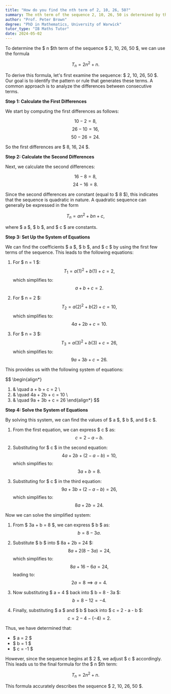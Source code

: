 ```yaml
---
title: "How do you find the nth term of 2, 10, 26, 50?"
summary: The nth term of the sequence 2, 10, 26, 50 is determined by the formula $ T_n = 2n^2 + n $.
author: "Prof. Peter Brown"
degree: "PhD in Mathematics, University of Warwick"
tutor_type: "IB Maths Tutor"
date: 2024-05-02
---
```


To determine the $ n $th term of the sequence $ 2, 10, 26, 50 $, we can use the formula 

$$ T_n = 2n^2 + n. $$

To derive this formula, let's first examine the sequence: $ 2, 10, 26, 50 $. Our goal is to identify the pattern or rule that generates these terms. A common approach is to analyze the differences between consecutive terms.

**Step 1: Calculate the First Differences**

We start by computing the first differences as follows:

$$
10 - 2 = 8,
$$
$$
26 - 10 = 16,
$$
$$
50 - 26 = 24.
$$

So the first differences are $ 8, 16, 24 $.

**Step 2: Calculate the Second Differences**

Next, we calculate the second differences:

$$
16 - 8 = 8,
$$
$$
24 - 16 = 8.
$$

Since the second differences are constant (equal to $ 8 $), this indicates that the sequence is quadratic in nature. A quadratic sequence can generally be expressed in the form 

$$ T_n = an^2 + bn + c, $$ 

where $ a $, $ b $, and $ c $ are constants.

**Step 3: Set Up the System of Equations**

We can find the coefficients $ a $, $ b $, and $ c $ by using the first few terms of the sequence. This leads to the following equations:

1. For $ n = 1 $:
   $$ T_1 = a(1)^2 + b(1) + c = 2, $$
   which simplifies to:
   $$ a + b + c = 2. $$

2. For $ n = 2 $:
   $$ T_2 = a(2)^2 + b(2) + c = 10, $$
   which simplifies to:
   $$ 4a + 2b + c = 10. $$

3. For $ n = 3 $:
   $$ T_3 = a(3)^2 + b(3) + c = 26, $$
   which simplifies to:
   $$ 9a + 3b + c = 26. $$

This provides us with the following system of equations:

$$
\begin{align*}
1. & \quad a + b + c = 2 \\
2. & \quad 4a + 2b + c = 10 \\
3. & \quad 9a + 3b + c = 26 
\end{align*}
$$

**Step 4: Solve the System of Equations**

By solving this system, we can find the values of $ a $, $ b $, and $ c $. 

1. From the first equation, we can express $ c $ as:
   $$ c = 2 - a - b. $$

2. Substituting for $ c $ in the second equation:
   $$ 4a + 2b + (2 - a - b) = 10, $$
   which simplifies to:
   $$ 3a + b = 8. $$

3. Substituting for $ c $ in the third equation:
   $$ 9a + 3b + (2 - a - b) = 26, $$
   which simplifies to:
   $$ 8a + 2b = 24. $$

Now we can solve the simplified system:

1. From $ 3a + b = 8 $, we can express $ b $ as:
   $$ b = 8 - 3a. $$

2. Substitute $ b $ into $ 8a + 2b = 24 $:
   $$ 8a + 2(8 - 3a) = 24, $$
   which simplifies to:
   $$ 8a + 16 - 6a = 24, $$
   leading to:
   $$ 2a = 8 \implies a = 4. $$

3. Now substituting $ a = 4 $ back into $ b = 8 - 3a $:
   $$ b = 8 - 12 = -4. $$

4. Finally, substituting $ a $ and $ b $ back into $ c = 2 - a - b $:
   $$ c = 2 - 4 - (-4) = 2. $$

Thus, we have determined that:

- $ a = 2 $
- $ b = 1 $
- $ c = -1 $

However, since the sequence begins at $ 2 $, we adjust $ c $ accordingly. This leads us to the final formula for the $ n $th term:

$$ T_n = 2n^2 + n. $$ 

This formula accurately describes the sequence $ 2, 10, 26, 50 $.
    